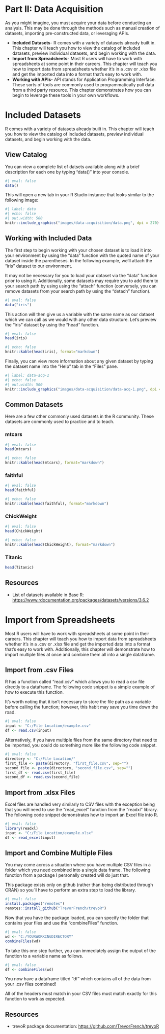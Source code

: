 # Part II: Data Acquisition

As you might imagine, you must acquire your data before conducting an analysis. This may be done through the methods such as manual creation of datasets, importing pre-constructed data, or leveraging APIs.

- **Included Datasets**- R comes with a variety of datasets already built in. This chapter will teach you how to view the catalog of included datasets, preview individual datasets, and begin working with the data.
- **Import from Spreadsheets**- Most R users will have to work with spreadsheets at some point in their careers. This chapter will teach you how to import data from spreadsheets whether it's in a .csv or .xlsx file and get the imported data into a format that's easy to work with.
- **Working with APIs**- API stands for Application Programming Interface. These sorts of tools are commonly used to programmatically pull data from a third party resource. This chapter demonstrates how you can begin to leverage these tools in your own workflows.

# Included Datasets

R comes with a variety of datasets already built in. This chapter will teach you how to view the catalog of included datasets, preview individual datasets, and begin working with the data.

## View Catalog

You can view a complete list of datsets available along with a brief description for each one by typing "data()" into your console.

```r
#| eval: false
data()
```

This will open a new tab in your R Studio instance that looks similar to the following image:

```r
#| label: data
#| echo: false
#| out.width: 500
knitr::include_graphics("images/data-acquisition/data.png", dpi = 270)
```

## Working with Included Data

The first step to begin working with your chosen dataset is to load it into your environment by using the "data" function with the quoted name of your dataset inside the parentheses. In the following example, we'll attach the "iris" dataset to our environment.

::: callout-note
It may not be necessary for you to load your dataset via the "data" function prior to using it. Additionally, some datasets may require you to add them to your search path by using using the "attach" function (conversely, you can remove datasets from your search path by using the "detach" function).
:::

```r
#| eval: false
data("iris")
```

This action will then give us a variable with the same name as our dataset which we can call as we would with any other data structure. Let's preview the "iris" dataset by using the "head" function.

```r
#| eval: false
head(iris)
```

```r
#| echo: false
knitr::kable(head(iris), format="markdown")
```

Finally, you can view more information about any given dataset by typing the dataset name into the "Help" tab in the "Files" pane.

```r
#| label: data-acq-1
#| echo: false
#| out.width: 500
knitr::include_graphics("images/data-acquisition/data-acq-1.png", dpi = 270)
```

## Common Datasets

Here are a few other commonly used datasets in the R community. These datasets are commonly used to practice and to teach.

### mtcars

```r
#| eval: false
head(mtcars)
```

```r
#| echo: false
knitr::kable(head(mtcars), format="markdown")
```

### faithful

```r
#| eval: false
head(faithful)
```

```r
#| echo: false
knitr::kable(head(faithful), format="markdown")
```

### ChickWeight

```r
#| eval: false
head(ChickWeight)
```

```r
#| echo: false
knitr::kable(head(ChickWeight), format="markdown")
```

### Titanic

```r
head(Titanic)
```

## Resources

- List of datasets available in Base R: <https://www.rdocumentation.org/packages/datasets/versions/3.6.2>

# Import from Spreadsheets

Most R users will have to work with spreadsheets at some point in their careers. This chapter will teach you how to import data from spreadsheets whether it's in a .csv or .xlsx file and get the imported data into a format that's easy to work with. Additionally, this chapter will demonstrate how to import multiple files at once and combine them all into a single dataframe.

## Import from .csv Files

R has a function called "read.csv" which allows you to read a csv file directly to a dataframe. The following code snippet is a simple example of how to execute this function.

::: callout-note
It's worth noting that it isn't necessary to store the file path as a variable before calling the function; however, this habit may save you time down the road.
:::

```r
#| eval: false
input <- "C:/File Location/example.csv"
df <- read.csv(input)
```

Alternatively, if you have multiple files from the same directory that need to be imported, you could do something more like the following code snippet. 

```r
#| eval: false
directory <- "C:/File Location/"
first_file <- paste(directory, "first_file.csv", sep="")
second_file <- paste(directory, "second_file.csv", sep="")
first_df <- read.csv(first_file)
second_df <- read.csv(second_file)
```

## Import from .xlsx Files

Excel files are handled very similarly to CSV files with the exception being that you will need to use the "read_excel" function from the "readxl" library. The following code snippet demonstrates how to import an Excel file into R.

```r
#| eval: false
library(readxl)
input <- "C:/File Location/example.xlsx"
df <- read_excel(input)
```

## Import and Combine Multiple Files

You may come across a situation where you have multiple CSV files in a folder which you need combined into a single data frame. The following function from a package I personally created will do just that.

This package exists only on github (rather than being distributed through CRAN) so you'll have to perform an extra step to load the library.

```r
#| eval: false
install.packages("remotes")
remotes::install_github("TrevorFrench/trevoR")
```

Now that you have the package loaded, you can specify the folder that contains your files and use the "combineFiles" function.

```r
#| eval: false
wd <- "C:/YOURWORKINGDIRECTORY"
combineFiles(wd)
```

To take this one step further, you can immediately assign the output of the function to a variable name as follows.

```r
#| eval: false
df <- combineFiles(wd)
```

You now have a dataframe titled "df" which contains all of the data from your .csv files combined!

::: callout-note
All of the headers must match in your CSV files must match exactly for this function to work as expected.
:::

## Resources

- trevoR package documentation: <https://github.com/TrevorFrench/trevoR>
